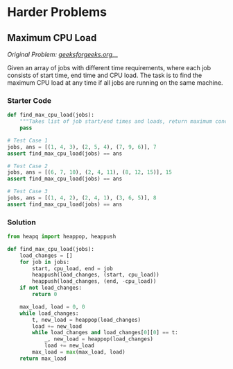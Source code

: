 # Harder Problems

## Maximum CPU Load

_Original Problem:_ [_geeksforgeeks.org_](https://www.geeksforgeeks.org/maximum-cpu-load-from-the-given-list-of-jobs/)__

Given an array of jobs with different time requirements, where each job consists of start time, end time and CPU load. The task is to find the maximum CPU load at any time if all jobs are running on the same machine.

### Starter Code

```python
def find_max_cpu_load(jobs):
    """Takes list of job start/end times and loads, return maximum concurrent CPU load"""
    pass

# Test Case 1
jobs, ans = [(1, 4, 3), (2, 5, 4), (7, 9, 6)], 7
assert find_max_cpu_load(jobs) == ans

# Test Case 2
jobs, ans = [(6, 7, 10), (2, 4, 11), (8, 12, 15)], 15
assert find_max_cpu_load(jobs) == ans

# Test Case 3
jobs, ans = [(1, 4, 2), (2, 4, 1), (3, 6, 5)], 8
assert find_max_cpu_load(jobs) == ans
```

### Solution

```python
from heapq import heappop, heappush

def find_max_cpu_load(jobs):
    load_changes = []
    for job in jobs:
        start, cpu_load, end = job
        heappush(load_changes, (start, cpu_load))
        heappush(load_changes, (end, -cpu_load))
    if not load_changes:
        return 0

    max_load, load = 0, 0
    while load_changes:
        t, new_load = heappop(load_changes)
        load += new_load
        while load_changes and load_changes[0][0] == t:
            _, new_load = heappop(load_changes)
            load += new_load
        max_load = max(max_load, load)
    return max_load
```

